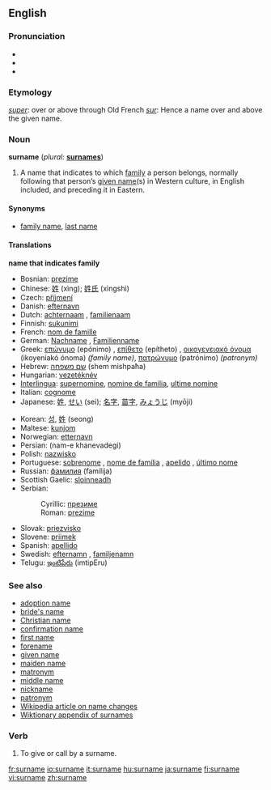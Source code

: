 ==English==

===Pronunciation===
*{{AHD|sûr'nām}}
*{{IPA|/ˈsɜː(r)neɪm/}}
*{{SAMPA|/"s3:(r)neIm/}}

===Etymology===
{{L.}} ''[[super]]'': over or above through Old French ''[[sur]]'': Hence a name over and above the given name.

===Noun===
'''surname''' (''plural:'' '''[[surnames]]''')
{{wikipedia|Surname}}
# A name that indicates to which [[family]] a person belongs, normally following that person’s [[given name]](s) in Western culture, in English included, and preceding it in Eastern.

====Synonyms====
*[[family name]], [[last name]]

====Translations====
'''name that indicates family'''
{{top}}
*Bosnian: [[prezime#Bosnian|prezime]] {{n}}
*Chinese: [[姓]] (xìng); [[姓氏]] (xìngshì)
*Czech: [[příjmení]] {{n}}
*Danish: [[efternavn]]
*Dutch: [[achternaam]] {{m}}, [[familienaam]] {{m}}
*Finnish: [[sukunimi]]
*French: [[nom de famille]] {{m}}
*German: [[Nachname]] {{m}}, [[Familienname]] {{m}}
*Greek: [[επώνυμο]] (epónimo) {{n}}, [[επίθετο]] (epítheto) {{n}}, [[οικογενειακό όνομα]] (ikoyeniakó ónoma) {{n}} ''(family name)'', [[πατρώνυμο]] (patrónimo) {{n}} ''(patronym)''
*Hebrew: [[שם משפחה]] (shem mishpaħa)
*Hungarian: [[vezetéknév]]
*[[Interlingua]]: [[supernomine]], [[nomine de familia]], [[ultime nomine]]
*Italian: [[cognome]] {{m}}
*Japanese: [[姓]], [[せい]] (sei); [[名字]], [[苗字]], [[みょうじ]] (myōji)
{{mid}}
*Korean: [[성]], [[姓]] (seong)
*Maltese: [[kunjom]]
*Norwegian: [[etternavn]] {{n}}
*Persian: {{FAchar|[[نام خانوادگی]]}} (nam-e khanevadegi)
*Polish: [[nazwisko]] {{n}}
*Portuguese: [[sobrenome]] {{m}}, [[nome de família]] {{m}}, [[apelido]] {{m}}, [[último nome]] {{m}} {{italbrac|when appearing last}}
*Russian: [[фамилия]] (famílija) {{f}}
*Scottish Gaelic: [[sloinneadh]] {{m}}
*Serbian:
*:Cyrillic: [[презиме]] {{n}}
*:Roman: [[prezime]] {{n}}
*Slovak: [[priezvisko]] {{n}}
*Slovene: [[priimek]] {{m}}
*Spanish: [[apellido]] {{m}}
*Swedish: [[efternamn]] {{n}}, [[familjenamn]] {{n}}
*Telugu: [[ఇంటిపేరు]] (imtipEru)
{{bottom}}

===See also===
*[[adoption name]]
*[[bride's name]]
*[[Christian name]]
*[[confirmation name]]
*[[first name]]
*[[forename]]
*[[given name]]
*[[maiden name]]
*[[matronym]]
*[[middle name]]
*[[nickname]]
*[[patronym]]
*[[w:Name change|Wikipedia article on name changes]]
*[[Appendix:Surnames|Wiktionary appendix of surnames]]

===Verb===
{{en-verb|surnam|ing}}
# To give or call by a surname.

[[fr:surname]]
[[io:surname]]
[[it:surname]]
[[hu:surname]]
[[ja:surname]]
[[fi:surname]]
[[vi:surname]]
[[zh:surname]]